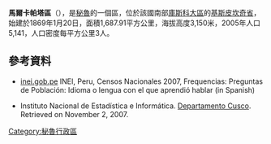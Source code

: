 '''馬爾卡帕塔區'''（{{lang-es|Distrito de Marcapata}}），是[[秘魯|秘魯]]的一個區，位於該國南部[[庫斯科大區|庫斯科大區]]的[[基斯皮坎奇省|基斯皮坎奇省]]，始建於1869年1月20日，面積1,687.91平方公里，海拔高度3,150米，2005年人口5,141，人口密度每平方公里3人。

==參考資料==
*[https://web.archive.org/web/20130127005551/http://iinei.inei.gob.pe/iinei/RedatamCpv2007.asp?id=ResultadosCensales%3Fori%3DC inei.gob.pe] INEI, Peru, Censos Nacionales 2007, Frequencias: Preguntas de Población: Idioma o lengua con el que aprendió hablar (in Spanish)
* {{es icon}} Instituto Nacional de Estadística e Informática. [http://www.inei.gob.pe/biblioineipub/bancopub/Est/Lib0392/CUSC-8-3.htm Departamento Cusco]. Retrieved on November 2, 2007.

{{Peru-geo-stub}}
[[Category:秘魯行政區|Category:秘魯行政區]]